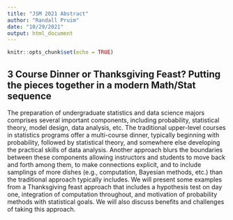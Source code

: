 ```yaml
---
title: "JSM 2021 Abstract"
author: "Randall Pruim"
date: "10/29/2021"
output: html_document
---
```


```r
knitr::opts_chunk$set(echo = TRUE)
```

## 3 Course Dinner or Thanksgiving Feast? Putting the pieces together in a modern Math/Stat sequence

The preparation of undergraduate statistics and data science majors comprises several important components, including probability, statistical theory, model design, data analysis, etc.  The traditional upper-level courses in statistics programs offer a multi-course dinner, typically beginning with probability, followed by statistical theory, and somewhere else developing the practical skills of data analysis. Another approach blurs the boundaries between these components allowing instructors and students to move back and forth among them, to make connections explicit, and to include samplings of more dishes (e.g., computation, Bayesian methods, etc.) than the traditional approach typically includes.  We will present some examples from a Thanksgiving feast approach that includes a hypothesis test on day one, integration of computation throughout, and motivation of probability methods with statistical goals.  We will also discuss benefits and challenges of taking this approach.
